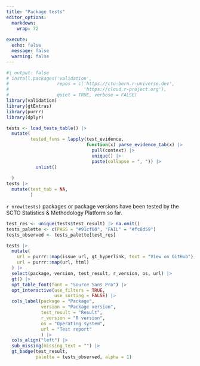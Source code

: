 ```yaml
---
title: "Package tests"
editor_options:
  markdown:
    wrap: 72
    
execute:
  echo: false
  message: false
  warning: false
---
```




```r
#| output: false
# install.packages('validation', 
#                  repos = c('https://ctu-bern.r-universe.dev', 
#                            'https://cloud.r-project.org'), 
#                  quiet = TRUE, verbose = FALSE)
library(validation)
library(gtExtras)
library(purrr)
library(dplyr)

tests <- load_tests_table() |> 
  mutate(
         tested_funs = lapply(test_evidence, 
                              function(x) parse_evidence_tab(x) |> 
                                pull(context) |> 
                                unique() |> 
                                paste(collapse = ", ")) |> 
           unlist()
    
  )
tests |> 
  mutate(test_tab = NA,
         )


```

`r nrow(tests)` packages or package versions have been tested by the SCTO Statistics & Methodology Platform so far.

```r

test_res <- unique(tests$test_result) |> na.omit()
tests_palette <- c(PASS = "#91cf60", "FAIL" = "#fc8d59")
tests_observed <- tests_palette[test_res]

tests |> 
  mutate(
    url = purrr::map(issue_url, gt_hyperlink, text = "View on GitHub"),
    url = purrr::map(url, html)
  ) |> 
  select(package, version, test_result, r_version, os, url) |> 
  gt() |> 
  opt_table_font(font = "Source Sans Pro") |> 
  opt_interactive(use_filters = TRUE,
                  use_sorting = FALSE) |>
  cols_label(package = "Package",
             version = "Package version",
             test_result = "Result",
             r_version = "R version",
             os = "Operating system",
             url = "Test report"
             ) |> 
  cols_align("left") |> 
  sub_missing(missing_text = "") |> 
  gt_badge(test_result, 
           palette = tests_observed, alpha = 1)
  
```


